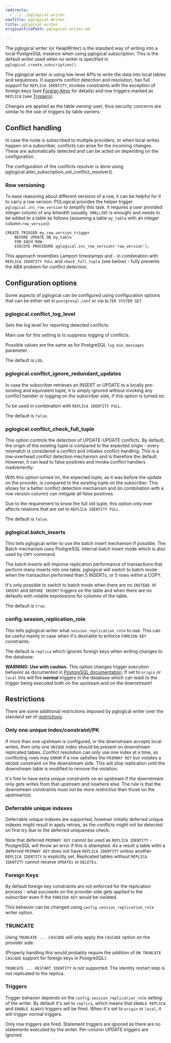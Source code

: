 ```yaml
---
redirects:
  - ../../pglogical-writer
navTitle: pglogical Writer
title: pglogical writer
originalFilePath: pglogical-writer.md

---
```


The pglogical writer (or HeapWriter) is the standard way of writing into a local
PostgreSQL instance when using pglogical subscription. This is the default
writer used when no writer is specified in `pglogical.create_subscription()`.

The pglogical writer is using low-level APIs to write the data into local
tables and sequences. It supports conflict detection and resolution,
has full support for `REPLICA IDENTITY`, invokes constraints with the exception
of foreign keys (see [Foreign Keys](#foreign-keys) for details) and row triggers
marked as `REPLICA` (see [Triggers](#triggers)).

Changes are applied as the table owning-user, thus security concerns are similar
to the use of triggers by table owners.

## Conflict handling

In case the node is subscribed to multiple providers, or when local writes
happen on a subscriber, conflicts can arise for the incoming changes. These
are automatically detected and can be acted on depending on the configuration.

The configuration of the conflicts resolver is done using
pglogical.alter_subscription_set_conflict_resolver().

### Row versioning

To ease reasoning about different versions of a row, it can be helpful for it
to carry a row version. PGLogical provides the helper trigger
`pglogical.inc_row_version` to simplify this task. It requires a user
provided integer column of any bitwidth (usually, `SMALLINT` is enough) and
needs to be added to a table as follows (assuming a table `my_table` with
an integer column `row_version`):

```
CREATE TRIGGER my_row_version_trigger
    BEFORE UPDATE ON my_table
    FOR EACH ROW
    EXECUTE PROCEDURE pglogical.inc_row_version('row_version');
```

This approach resembles Lamport timestamps and - in combination with
`REPLICA IDENTITY FULL` and `check_full_tuple` (see below) - fully prevents
the ABA problem for conflict detection.

## Configuration options

Some aspects of pglogical can be configured using configuration options that
can be either set in `postgresql.conf` or via `ALTER SYSTEM SET`.

### pglogical.conflict_log_level

Sets the log level for reporting detected conflicts.

Main use for this setting is to suppress logging of conflicts.

Possible values are the same as for PostgreSQL `log_min_messages` parameter.

The default is `LOG`.

### pglogical.conflict_ignore_redundant_updates

In case the subscriber retrieves an INSERT or UPDATE to a locally
pre-existing and equivalent tuple, it is simply ignored without invoking any
conflict handler or logging on the subscriber side, if this option is turned
on.

To be used in combination with `REPLICA IDENTITY FULL`.

The default is `false`.

### pglogical.conflict_check_full_tuple

This option controls the detection of UPDATE-UPDATE conflicts. By default,
the origin of the existing tuple is compared to the expected origin -
every mismatch is considered a conflict and initiates conflict handling.
This is a low-overhead conflict detection mechanism and is therefore the
default. However, it can lead to false positives and invoke conflict
handlers inadvertently.

With this option turned on, the expected tuple, as it was before the update on
the provider, is compared to the existing tuple on the subscriber. This
allows for a better conflict detection mechanism and (in combination with
a row version column) can mitigate all false positives.

Due to the requirement to know the full old tuple, this option only ever
affects relations that are set to `REPLICA IDENTITY FULL`.

The default is `false`.

### pglogical.batch_inserts

This tells pglogical writer to use the batch insert mechanism if possible. The
Batch mechanism uses PostgreSQL internal batch insert mode which is also used
by `COPY` command.

The batch inserts will improve replication performance of transactions that
perform many inserts into one table. pglogical will switch to batch mode when
the transaction performed than 5 INSERTs, or 5 rows within a COPY.

It's only possible to switch to batch mode when there are no
`INSTEAD OF INSERT` and `BEFORE INSERT` triggers on the table and when
there are no defaults with volatile expressions for columns of the table.

The default is `true`.

### config.session_replication_role

This tells pglogical writer what `session_replication_role` to use. This can be
useful mainly in case when it's desirable to enforce `FOREIGN KEY` constraints.

The default is `replica` which ignores foreign keys when writing changes
to the database.

**WARNING: Use with caution.**
This option changes trigger execution behavior as documented in
[PostgreSQL documentation](https://www.postgresql.org/docs/current/static/runtime-config-client.html#GUC-SESSION-REPLICATION-ROLE).
If set to `origin` or `local` this will fire **normal** triggers in the
database which can leadi to the trigger being executed both on the upstream and on
the downstream!

## Restrictions

There are some additional restrictions imposed by pglogical writer over the
standard set of [restrictions](restrictions).

### Only one unique index/constraint/PK

If more than one upstream is configured, or the downstream accepts local writes,
then only one `UNIQUE` index should be present on downstream replicated tables.
Conflict resolution can only use one index at a time, so conflicting rows may
`ERROR` if a row satisfies the `PRIMARY KEY` but violates a `UNIQUE` constraint
on the downstream side. This will stop replication until the downstream table
is modified to remove the violation.

It's fine to have extra unique constraints on an upstream if the downstream only
gets writes from that upstream and nowhere else. The rule is that the downstream
constraints must *not be more restrictive* than those on the upstream(s).

### Deferrable unique indexes

Deferrable unique indexes are supported; however initially deferred unique
indexes might result in apply retries, as the conflicts might not be detected
on first try due to the deferred uniqueness check.

Note that deferred `PRIMARY KEY` cannot be used as `REPLICA IDENTITY` - PostgreSQL
will throw an error if this is attempted. As a result a table withi a deferred
`PRIMARY KEY` does not have `REPLICA IDENTITY` unless another `REPLICA IDENTITY`
is explicitly set. Replicated tables without `REPLICA IDENTITY` cannot receive
`UPDATEs` or `DELETEs`.

### Foreign Keys

By default foreign key constraints are not enforced for the replication
process - what succeeds on the provider side gets applied to the subscriber
even if the `FOREIGN KEY` would be violated.

This behavior can be changed using `config.session_replication_role` writer
option.

### TRUNCATE

Using `TRUNCATE ... CASCADE` will only apply the `CASCADE` option on the
provider side.

(Properly handling this would probably require the addition of `ON TRUNCATE CASCADE`
support for foreign keys in PostgreSQL).

`TRUNCATE ... RESTART IDENTITY` is not supported. The identity restart step is
not replicated to the replica.

### Triggers

Trigger behavior depends on the `config.session_replication_role` setting of
the writer. By default it's set to `replica`, which means that `ENABLE REPLICA`
and `ENABLE ALWAYS` triggers will be fired. When it's set to `origin` or
`local`, it will trigger normal triggers.

Only row triggers are fired. Statement triggers are ignored as there are no
statements executed by the writer. Per-column UPDATE triggers are ignored.
